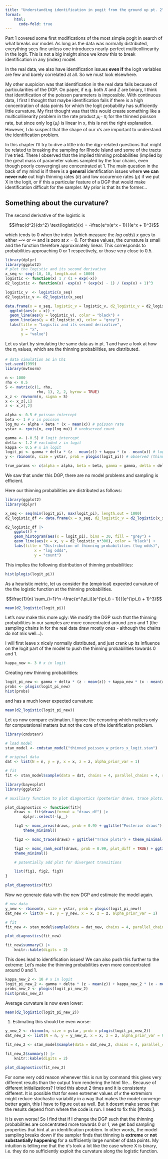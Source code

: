 ```yaml
---
title: "Understanding identification in pogit from the ground up pt. 2"
format:
    html:
      code-fold: true
---
```


Part 1 covered some first modifications of the most simple pogit in search of what breaks our model. As long as the data was normally distributed, everything sees fine unless one introduces nearly-perfect multicollinearity in the logit. This is not a big insight since we know this to break identification in any (index) model.

In the real data, we also have identification issues **even if** the logit variables are few and barely correlated at all. So we must look elsewhere.

My other suspicion was that identification in the real data fails because of particularities of the DGP. On paper, if e.g. both $X$ and $Z$ are binary, I think that identification of the poisson parameters is impossible. With continuous data, I first I thought that maybe identification fails if there is a high concentration of data points for which the logit probability has sufficiently little curvature. My first thought was that this would create something like a multicollinearity problem in the rate product $\mu_i \cdot \pi_i$ for the thinned poisson rate, but since only $\log(\mu_i)$ is linear in x, this is not the right explanation. However, I do suspect that the shape of our x's are important to understand the identification problem.

In this chapter I'll try to dive a little into the dgp-related questions that might be related to breaking the sampling for Rhode Island and some of the tracts I've tried. There I observed that the implied thinning probabilities (implied by the great mass of parameter values sampled by the four chains, even though poorly converging) are concentrated at 1. The main question in the back of my mind is if there is a **general** identification issues where **we can never rule** out high thinning rates ($\pi$) and low occurence rates ($\mu$) if we put X in the logit, or if this a particular feature of a DGP that would make identification difficult for the sampler. My prior is that its the former...

## Something about the curvature?

The second derivative of the logistic is

$$\frac{d^2}{dx^2} \text{logistic}(x) = -\frac{e^x(e^x - 1)}{(e^x + 1)^3}$$

which tends to 0 when the index (which measure the *log odds*) $x$ goes to either $-\infty$ or $\infty$ and is zero at $x=0$. For these values, the curvature is small and the function therefore approximately linear. This corresponds to probabilities approaching 0 or 1 respectively, or those very close to 0.5.

```r
library(dplyr)
library(ggplot2)
# plot the logistic and its second derivative
x_seq <- seq(-10, 10, length.out = 1000)
logistic <- function(x) 1 / (1 + exp(-x))
d2_logistic <- function(x) -exp(x) * (exp(x) - 1) / (exp(x) + 1)^3

logistic_v  <- logistic(x_seq)
d2_logistic_v <- d2_logistic(x_seq)

data.frame(x = x_seq, logistic_v = logistic_v, d2_logistic_v = d2_logistic_v) |>
  ggplot(aes(x = x)) +
  geom_line(aes(y = logistic_v), color = "black") +
  geom_line(aes(y = d2_logistic_v), color = "grey") +
  labs(title = "Logistic and its second derivative",
       x = "x",
       y = "value")
```

Let us start by simulating the same data as in pt. 1 and have a look at how the $\pi_i$ values, which are the thinning probabilities, are distributed.

```r
# data simulation as in Ch1
set.seed(1999)
library(mvtnorm)

n <- 1000
rho <- 0.5
S <- matrix(c(1, rho,
              rho, 1), 2, 2, byrow = TRUE)
x_z <- rmvnorm(n, sigma = S)
x <- x_z[,1] 
z <- x_z[,2] 

alpha <- 0.5 # poisson intercept
beta <- 1 # x in poisson
log_mu <- alpha + beta * (x - mean(x)) # poisson rate
ystar <- rpois(n, exp(log_mu)) # unobserved count

gamma <- (-0.5) # logit intercept
delta <- 1.2 # excluded z in logit
kappa <- 0.5 # x in logit
logit_pi <- gamma + delta * (z - mean(z)) + kappa * (x - mean(x)) # logit probability
y <- rbinom(n, size = ystar, prob = plogis(logit_pi)) # observed (thinned) count

true_params <- c(alpha = alpha, beta = beta, gamma = gamma, delta = delta, kappa = kappa)

```

We saw that under this DGP, there are no model problems and sampling is efficient.

Here our thinning probabilities are distributed as follows:

```r
library(ggplot2)
library(dplyr)

x_seq <- seq(min(logit_pi), max(logit_pi), length.out = 1000)
d2_logistic_df <- data.frame(x = x_seq, d2_logistic_v = d2_logistic(x_seq), logit_pi = logit_pi)

d2_logistic_df |>
    ggplot() +
    geom_histogram(aes(x = logit_pi), bins = 30, fill = "grey") +
    geom_line(aes(x = x, y = d2_logistic_v*300), color = "black") +
    labs(title = "Distribution of thinning probabilities (log odds)",
             x = "log odds",
             y = "count")
```

This implies the following distribution of thinning probabilities:

```r
hist(plogis(logit_pi))
```

As a heuristic metric, let us consider the (empirical) expected curvature of the the logistic function at the thinning probabilities.

$$\frac{1}{n} \sum_{i=1}^n -\frac{e^{\pi_i}(e^{\pi_i} - 1)}{(e^{\pi_i} + 1)^3}$$

```r
mean(d2_logistic(logit_pi))
```

Let's now make this more ugly: We modify the DGP such that the thinning probabilities in our samples are more concentrated around zero and 1 (the sampling chains in for the real data draw mostly ones - although the chains do not mix well...).

I will first leave x nicely normally distributed, and just crank up its influence on the logit part of the model to push the thinning probabilities towards 0 and 1.

```r
kappa_new <- 3 # x in logit
```

Creating new thinning probabilities:

```r
logit_pi_new <- gamma + delta * (z - mean(z)) + kappa_new * (x - mean(x))
probs <- plogis(logit_pi_new)
hist(probs)
```

and has a much lower expected curvature:

```r
mean(d2_logistic(logit_pi_new))
```

Let us now compare estimation. I ignore the censoring which matters only for computational matters but not the core of the identification problem.

```r
library(cmdstanr)

# load model
stan_model <- cmdstan_model("thinned_poisson_w_priors_x_logit.stan")

# original data
dat <- list(N = n, y = y, x = x, z = z, alpha_prior_var = 1)

# fit
fit <- stan_model$sample(data = dat, chains = 4, parallel_chains = 4, refresh = 500)
```

```r
library(bayesplot)
library(ggplot2)

# auxiliary function to plot diagnostics (posterior draws, trace plots)

plot_diagnostics <- function(fit){
    draws <- fit$draws(format = "draws_df") |>
        dplyr::select(-lp__)

    fig1 <- mcmc_areas(draws, prob = 0.9) + ggtitle("Posterior draws") +
        theme_minimal()

    fig2 <- mcmc_trace(draws) + ggtitle("Trace plots") + theme_minimal()

    fig3 <- mcmc_rank_ecdf(draws, prob = 0.99, plot_diff = TRUE) + ggtitle("Cumulative rank plots (difference)") +
    theme_minimal()

    # potentially add plot for divergent transitions

    list(fig1, fig2, fig3)
}
```

```r
plot_diagnostics(fit)
```

Now we generate data with the new DGP and estimate the model again.

```r
# new data
y_new <- rbinom(n, size = ystar, prob = plogis(logit_pi_new))
dat_new <- list(N = n, y = y_new, x = x, z = z, alpha_prior_var = 1)

# fit
fit_new <- stan_model$sample(data = dat_new, chains = 4, parallel_chains = 4, refresh = 500)

plot_diagnostics(fit_new)
```

```r
fit_new$summary() |>
    knitr::kable(digits = 2)
```

This does lead to identification issues! We can also push this further to the extreme: Let's make the thinning probabilities even more concentrated around 0 and 1.

```r
kappa_new_2 <- 10 # x in logit
logit_pi_new_2 <- gamma + delta * (z - mean(z)) + kappa_new_2 * (x - mean(x))
probs_new_2 <- plogis(logit_pi_new_2)
hist(probs_new_2)
```

Average curvature is now even lower:

```r
mean(d2_logistic(logit_pi_new_2))
```

1.  Estimating this should be even worse:

```r
y_new_2 <- rbinom(n, size = ystar, prob = plogis(logit_pi_new_2))
dat_new_2 <- list(N = n, y = y_new_2, x = x, z = z, alpha_prior_var = 0.1)

fit_new_2 <- stan_model$sample(data = dat_new_2, chains = 4, parallel_chains = 4, refresh = 500)

fit_new_2$summary() |>
    knitr::kable(digits = 2)
```

```r
plot_diagnostics(fit_new_2)
```

::: callout-note
For some very odd reason whenever this is run by command this gives very different results than the output from rendering the html file... Because of different initializations? I tried this about 2 times and it is consistenty different. It is possible that for even extremer values of $\kappa$ the extremism might reduce stochastic variability in a way that makes the model converge better again, this I have to figure out as well. But it doesnt make sense that the results depend from where the code is run. I need to fix this \[#todo:\].
:::
It is even worse! So I find that if I change the DGP such that the thinning probabilities are concentrated more towards 0 or 1, we get bad sampling properties that hint at an identification problem. In other words, the model sampling breaks down if the sampler finds that thinning is **extreme** or **not substantially happening** for a sufficiently large number of data points. My intuition is telling me that the $\pi$'s look a lot like the case where X is binary, i.e. they do no sufficiently exploit the curvature along the logistic function.
